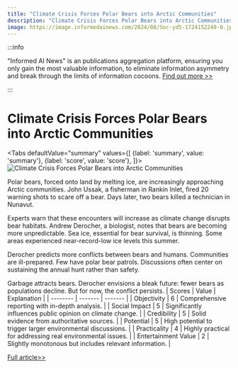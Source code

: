 ```yaml
---
title: "Climate Crisis Forces Polar Bears into Arctic Communities"
description: "Climate Crisis Forces Polar Bears into Arctic Communities"
image: https://image.informedainews.com/2024/08/Soc-yd5-1724152249-0.jpg
---
```



:::info

"Informed AI News" is an publications aggregation platform, ensuring you only gain the most valuable information, to eliminate information asymmetry and break through the limits of information cocoons.  [Find out more >>](/)

:::

# Climate Crisis Forces Polar Bears into Arctic Communities


<Tabs
	defaultValue="summary"
	values={[
	{label: 'summary', value: 'summary'},
	{label: 'score', value: 'score'},
]}>
<TabItem value="summary">
<img
  src="https://image.informedainews.com/2024/08/Soc-yd5-1724152249-0.jpg"
  alt="Climate Crisis Forces Polar Bears into Arctic Communities"
/>



Polar bears, forced onto land by melting ice, are increasingly approaching Arctic communities. John Ussak, a fisherman in Rankin Inlet, fired 20 warning shots to scare off a bear. Days later, two bears killed a technician in Nunavut.

Experts warn that these encounters will increase as climate change disrupts bear habitats. Andrew Derocher, a biologist, notes that bears are becoming more unpredictable. Sea ice, essential for bear survival, is thinning. Some areas experienced near-record-low ice levels this summer.

Derocher predicts more conflicts between bears and humans. Communities are ill-prepared. Few have polar bear patrols. Discussions often center on sustaining the annual hunt rather than safety.

Garbage attracts bears. Derocher envisions a bleak future: fewer bears as populations decline. But for now, the conflict persists.
</TabItem>
<TabItem value="score">
	| Scores     | Value   | Explanation |
	| -------- | ------- | ------- |
	| Objectivity  | 6    | Comprehensive reporting with in-depth analysis.    |
	| Social Impact | 5     | Significantly influences public opinion on climate change.    |
	| Credibility    | 5    | Solid evidence from authoritative sources.    |
	| Potential    | 5    | High potential to trigger larger environmental discussions.    |
	| Practicality    | 4    | Highly practical for addressing real environmental issues.    |
	| Entertainment Value    | 2    | Slightly monotonous but includes relevant information.    |
</TabItem>
</Tabs>

[Full article>>](https://www.theguardian.com/environment/article/2024/aug/20/polar-bears-climate-change-human-encounters)
